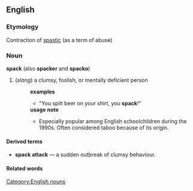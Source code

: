 == English ==
=== Etymology ===
Contraction of [[spastic]] (as a term of abuse)
=== Noun ===
[[Category:English nouns]]
'''spack''' (also '''spacker''' and '''spacko''')
# (''slang'') a clumsy, foolish, or mentally deficient person
#:'''examples'''
#:*"You spilt beer on your shirt, you '''spack'''!" 
#:'''usage note'''
#:*Especially popular among English schoolchildren during the 1990s. Often considered taboo because of its origin.
==== Derived terms ====
* '''spack attack''' &mdash; a sudden outbreak of clumsy behaviour.
==== Related words ====